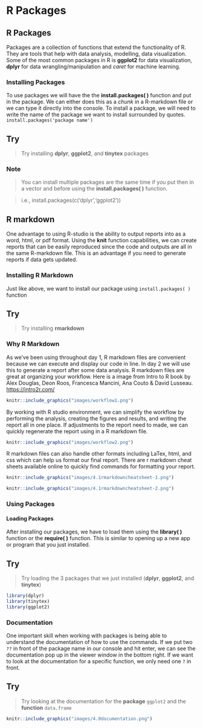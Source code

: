 # R Packages

## R Packages

Packages are a collection of functions that extend the functionality of R. They are tools that help with data analysis, modelling, data visualization.  Some of the most common packages in R is **ggplot2** for data visualization, **dplyr** for data wrangling/manipulation and *caret* for machine learning. 

### Installing Packages

To use packages we will have the the **install.packages( )** function and put in the package. We can either does this as a _chunk_ in a R-markdown file or we can type it directly into the console. To install a package, we will need to write the name of the package we want to install surrounded by quotes. `install.packages('package name')`

<h2> Try </h2>

> Try installing **dplyr**, **ggplot2**, and **tinytex** packages


<h3> Note </h3>

> You can install multiple packages are the same time if you put then in a vector and before using the **install.packages( )** function.

> i.e., install.packages(c('dplyr','ggplot2'))


## R markdown

One advantage to using R-studio is the ability to output reports into as a word, html, or pdf format. Using the **knit** function capabilities, we can create reports that can be easily reproduced since the code and outputs are all in the same R-markdown file. This is an advantage if you need to generate reports if data gets updated. 

### Installing R Markdown

Just like above, we want to install our package using `install.packages( )` function 

<h2> Try </h2>

> Try installing **rmarkdown**

### Why R Markdown

As we've been using throughout day 1, R markdown files are convenient because we can execute and display our code in line. In day 2 we will use this to generate a report after some data analysis. R markdown files are great at organizing your workflow. Here is a image from Intro to R book by Alex Douglas, Deon Roos, Francesca Mancini, Ana Couto & David Lusseau. <https://intro2r.com/>

```r
knitr::include_graphics("images/workflow1.png")
```

By working with R studio environment, we can simplify the workflow by performing the analysis, creating the figures and results, and writing the report all in one place. If adjustments to the report need to made, we can quickly regenerate the report using in a R markdown file.

```r
knitr::include_graphics("images/workflow2.png")
```

R markdown files can also handle other formats including LaTex, html, and css which can help us format our final report. There are r markdown cheat sheets available online to quickly find commands for formatting your report. 

```r
knitr::include_graphics("images/4.1rmarkdowncheatsheet-1.png")
``` 

```r
knitr::include_graphics("images/4.1rmarkdowncheatsheet-2.png")
``` 

### Using Packages

#### Loading Packages

After installing our packages, we have to load them using the **library( )** function or the **require( )** function. This is similar to opening up a new app or program that you just installed. 

<h2> Try </h2>

> Try loading the 3 packages that we just installed (**dplyr**, **ggplot2**, and **tinytex**)

```r
library(dplyr)
library(tinytex)
library(ggplot2)
```

### Documentation

One important skill when working with packages is being able to understand the documentation of how to use the commands. If we put two `??` in front of the package name in our console and hit enter, we can see the documentation pop up in the viewer window in the bottom right. If we want to look at the documentation for a specific function, we only need one `?` in front. 

<h2> Try </h2>

> Try looking at the documentation for the **package** ``ggplot2`` and the **function** `data.frame`


```r
knitr::include_graphics("images/4.0documentation.png")
```


